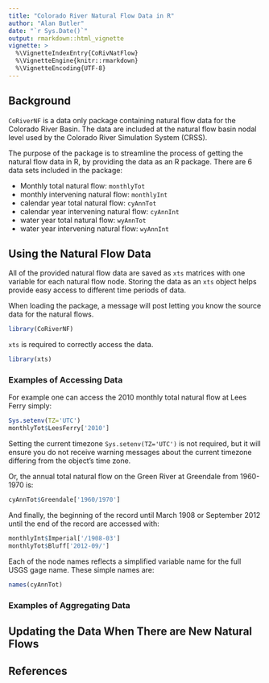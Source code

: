 ```yaml
---
title: "Colorado River Natural Flow Data in R"
author: "Alan Butler"
date: "`r Sys.Date()`"
output: rmarkdown::html_vignette
vignette: >
  %\VignetteIndexEntry{CoRivNatFlow}
  %\VignetteEngine{knitr::rmarkdown}
  %\VignetteEncoding{UTF-8}
---
```


## Background

`CoRiverNF` is a data only package containing natural flow data for the Colorado River Basin. The data are included at the natural flow basin nodal level used by the Colorado River Simulation System (CRSS).

The purpose of the package is to streamline the process of getting the natural flow data in R, by providing the data as an R package. There are 6 data sets included in the package:

- Monthly total natural flow: `monthlyTot`
- monthly intervening natural flow: `monthlyInt`
- calendar year total natural flow: `cyAnnTot`
- calendar year intervening natural flow: `cyAnnInt`
- water year total natural flow: `wyAnnTot`
- water year intervening natural flow: `wyAnnInt`

## Using the Natural Flow Data

All of the provided natural flow data are saved as `xts` matrices with one variable for each natural flow node. Storing the data as an `xts` object helps provide easy access to different time periods of data.

When loading the package, a message will post letting you know the source data for the natural flows.
```r
library(CoRiverNF)
```

`xts` is required to correctly access the data.
```r
library(xts)
```

### Examples of Accessing Data

For example one can access the 2010 monthly total natural flow at Lees Ferry simply:
```r
Sys.setenv(TZ='UTC')
monthlyTot$LeesFerry['2010']
```

Setting the current timezone `Sys.setenv(TZ='UTC')` is not required, but it will ensure you do not receive warning messages about the current timezone differing from the object's time zone.

Or, the annual total natural flow on the Green River at Greendale from 1960-1970 is:
```r
cyAnnTot$Greendale['1960/1970']
```

And finally, the beginning of the record until March 1908 or September 2012 until the end of the record are accessed with:
```r
monthlyInt$Imperial['/1908-03']
monthlyTot$Bluff['2012-09/']
```

Each of the node names reflects a simplified variable name for the full USGS gage name. These simple names are:
```r
names(cyAnnTot)
```

### Examples of Aggregating Data



## Updating the Data When There are New Natural Flows

## References
